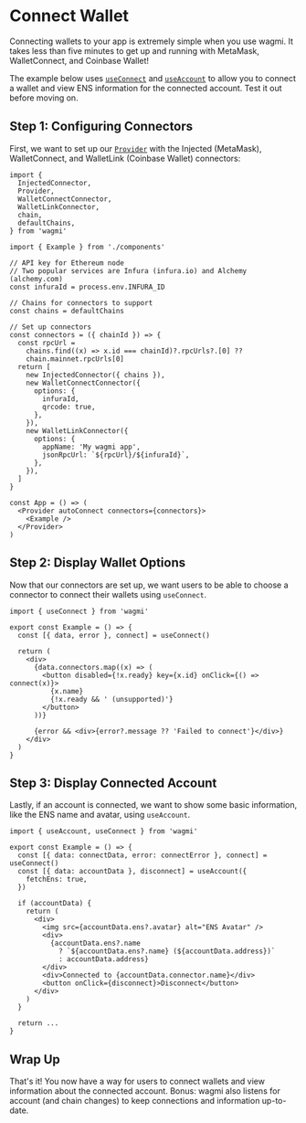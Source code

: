 
# Connect Wallet

Connecting wallets to your app is extremely simple when you use wagmi. It takes less than five minutes to get up and running with MetaMask, WalletConnect, and Coinbase Wallet!

The example below uses [`useConnect`](/docs/hooks/useConnect) and [`useAccount`](/docs/hooks/useAccount) to allow you to connect a wallet and view ENS information for the connected account. Test it out before moving on.

<ConnectWallet />

## Step 1: Configuring Connectors

First, we want to set up our [`Provider`](/docs/provider) with the Injected (MetaMask), WalletConnect, and WalletLink (Coinbase Wallet) connectors:

```tsx
import {
  InjectedConnector,
  Provider,
  WalletConnectConnector,
  WalletLinkConnector,
  chain,
  defaultChains,
} from 'wagmi'

import { Example } from './components'

// API key for Ethereum node
// Two popular services are Infura (infura.io) and Alchemy (alchemy.com)
const infuraId = process.env.INFURA_ID

// Chains for connectors to support
const chains = defaultChains

// Set up connectors
const connectors = ({ chainId }) => {
  const rpcUrl =
    chains.find((x) => x.id === chainId)?.rpcUrls?.[0] ??
    chain.mainnet.rpcUrls[0]
  return [
    new InjectedConnector({ chains }),
    new WalletConnectConnector({
      options: {
        infuraId,
        qrcode: true,
      },
    }),
    new WalletLinkConnector({
      options: {
        appName: 'My wagmi app',
        jsonRpcUrl: `${rpcUrl}/${infuraId}`,
      },
    }),
  ]
}

const App = () => (
  <Provider autoConnect connectors={connectors}>
    <Example />
  </Provider>
)
```

## Step 2: Display Wallet Options

Now that our connectors are set up, we want users to be able to choose a connector to connect their wallets using `useConnect`.

```tsx
import { useConnect } from 'wagmi'

export const Example = () => {
  const [{ data, error }, connect] = useConnect()

  return (
    <div>
      {data.connectors.map((x) => (
        <button disabled={!x.ready} key={x.id} onClick={() => connect(x)}>
          {x.name}
          {!x.ready && ' (unsupported)'}
        </button>
      ))}

      {error && <div>{error?.message ?? 'Failed to connect'}</div>}
    </div>
  )
}
```

## Step 3: Display Connected Account

Lastly, if an account is connected, we want to show some basic information, like the ENS name and avatar, using `useAccount`.

```tsx
import { useAccount, useConnect } from 'wagmi'

export const Example = () => {
  const [{ data: connectData, error: connectError }, connect] = useConnect()
  const [{ data: accountData }, disconnect] = useAccount({
    fetchEns: true,
  })

  if (accountData) {
    return (
      <div>
        <img src={accountData.ens?.avatar} alt="ENS Avatar" />
        <div>
          {accountData.ens?.name
            ? `${accountData.ens?.name} (${accountData.address})`
            : accountData.address}
        </div>
        <div>Connected to {accountData.connector.name}</div>
        <button onClick={disconnect}>Disconnect</button>
      </div>
    )
  }

  return ...
}
```

## Wrap Up

That's it! You now have a way for users to connect wallets and view information about the connected account. Bonus: wagmi also listens for account (and chain changes) to keep connections and information up-to-date.
